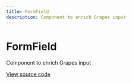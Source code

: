 ```yaml
---
title: FormField
description: Component to enrich Grapes input
--- 
```


# FormField

Component to enrich Grapes input

[View source code](https://github.com/Spendesk/grapes/tree/master/src/components/FormField)